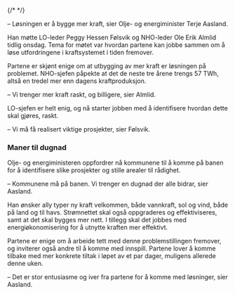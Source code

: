 
{/* <StoryMeta /> */}

– Løsningen er å bygge mer kraft, sier Olje- og energiminister Terje Aasland.

Han møtte LO-leder Peggy Hessen Følsvik og NHO-leder Ole Erik Almlid tidlig onsdag. Tema for møtet var hvordan partene kan jobbe sammen om å løse utfordringene i kraftsystemet i tiden fremover.

Partene er skjønt enige om at utbygging av mer kraft er løsningen på problemet. NHO-sjefen påpekte at det de neste tre årene trengs 57 TWh, altså en tredel mer enn dagens kraftproduksjon.

– Vi trenger mer kraft raskt, og billigere, sier Almlid.

LO-sjefen er helt enig, og nå starter jobben med å identifisere hvordan dette skal gjøres, raskt.

– Vi må få realisert viktige prosjekter, sier Følsvik.

### Maner til dugnad

Olje- og energiministeren oppfordrer nå kommunene til å komme på banen for å identifisere slike prosjekter og stille arealer til rådighet.

– Kommunene må på banen. Vi trenger en dugnad der alle bidrar, sier Aasland.

Han ønsker ally typer ny kraft velkommen, både vannkraft, sol og vind, både på land og til havs. Strømnettet skal også oppgraderes og effektiviseres, samt at det skal bygges mer nett. I tillegg skal det jobbes med energiøkonomisering for å utnytte kraften mer effektivt.

Partene er enige om å arbeide tett med denne problemstillingen fremover, og inviterer også andre til å komme med innspill. Partene lover å komme tilbake med mer konkrete tiltak i løpet av et par dager, muligens allerede denne uken.

– Det er stor entusiasme og iver fra partene for å komme med løsninger, sier Aasland. <Terms />
